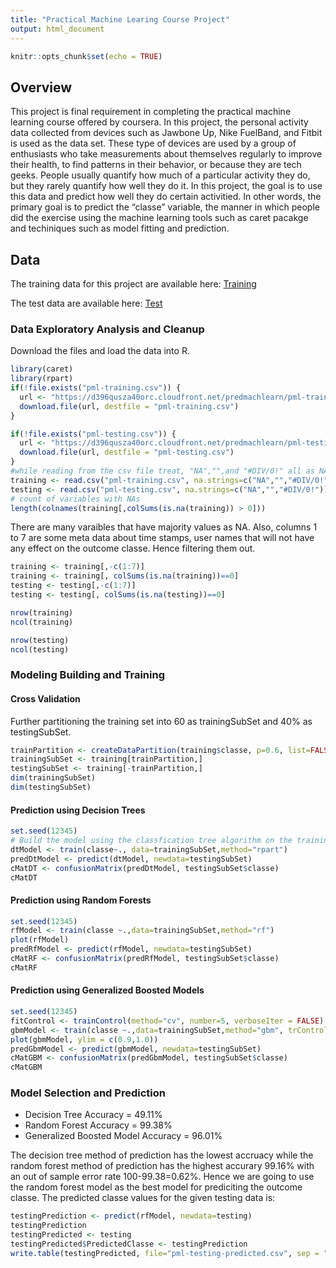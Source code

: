 ---
title: "Practical Machine Learing Course Project"
output: html_document
---

```{r setup, include=FALSE}
knitr::opts_chunk$set(echo = TRUE)
```

## Overview 

This project is final requirement in completing the practical machine learning course offered by coursera. In this project, the personal activity data collected from devices such as Jawbone Up, Nike FuelBand, and Fitbit is used as the data set. These type of devices are  used by a group of enthusiasts who take measurements about themselves regularly to improve their health, to find patterns in their behavior, or because they are tech geeks. People usually quantify how much of a particular activity they do, but they rarely quantify how well they do it. In this project, the goal is to use this data and predict how well they do certain activitied.  In other words, the primary goal is to predict the "classe" variable, the manner in which people did the exercise using the machine learning tools such as caret pacakge and techiniques such as model fitting and prediction.   

## Data

The training data for this project are available here: [Training](https://d396qusza40orc.cloudfront.net/predmachlearn/pml-training.csv)

The test data are available here: [Test](https://d396qusza40orc.cloudfront.net/predmachlearn/pml-testing.csv)

### Data Exploratory Analysis and Cleanup

Download the files and load the data into R.
```{r }
library(caret)
library(rpart)
if(!file.exists("pml-training.csv")) {
  url <- "https://d396qusza40orc.cloudfront.net/predmachlearn/pml-training.csv"
  download.file(url, destfile = "pml-training.csv")
}

if(!file.exists("pml-testing.csv")) {
  url <- "https://d396qusza40orc.cloudfront.net/predmachlearn/pml-testing.csv"
  download.file(url, destfile = "pml-testing.csv")
}
#while reading from the csv file treat, "NA","",and "#DIV/0!" all as NAs.
training <- read.csv("pml-training.csv", na.strings=c("NA","","#DIV/0!"))
testing <- read.csv("pml-testing.csv", na.strings=c("NA","","#DIV/0!"))
# count of variables with NAs
length(colnames(training[,colSums(is.na(training)) > 0]))
```
There are many varaibles that have majority values as NA. Also, columns 1 to 7 are some meta data
about time stamps, user names that will not have any effect on the outcome classe. Hence filtering them out.
```{r}
training <- training[,-c(1:7)]
training <- training[, colSums(is.na(training))==0]
testing <- testing[,-c(1:7)]
testing <- testing[, colSums(is.na(testing))==0]
```

```{r}
nrow(training)
ncol(training)
```

```{r}
nrow(testing)
ncol(testing)
```
### Modeling Building and Training

#### Cross Validation

Further partitioning the training set into 60 as trainingSubSet and 40% as testingSubSet. 

```{r}
trainPartition <- createDataPartition(training$classe, p=0.6, list=FALSE)
trainingSubSet <- training[trainPartition,]
testingSubSet <- training[-trainPartition,]
dim(trainingSubSet)
dim(testingSubSet)
```

#### Prediction using Decision Trees

```{r, message=FALSE}
set.seed(12345)
# Build the model using the classfication tree algorithm on the trainingSubSet.
dtModel <- train(classe~., data=trainingSubSet,method="rpart")
predDtModel <- predict(dtModel, newdata=testingSubSet)
cMatDT <- confusionMatrix(predDtModel, testingSubSet$classe)
cMatDT
```
#### Prediction using Random Forests

```{r, message=FALSE}
set.seed(12345)
rfModel <- train(classe ~.,data=trainingSubSet,method="rf")
plot(rfModel)
predRfModel <- predict(rfModel, newdata=testingSubSet)
cMatRF <- confusionMatrix(predRfModel, testingSubSet$classe)
cMatRF
```

#### Prediction using Generalized Boosted Models

```{r, message=FALSE, warning=FALSE,comment=FALSE}
set.seed(12345)
fitControl <- trainControl(method="cv", number=5, verboseIter = FALSE)
gbmModel <- train(classe ~.,data=trainingSubSet,method="gbm", trControl=fitControl, verbose=FALSE)
plot(gbmModel, ylim = c(0.9,1.0))
predGbmModel <- predict(gbmModel, newdata=testingSubSet)
cMatGBM <- confusionMatrix(predGbmModel, testingSubSet$classe)
cMatGBM
```

### Model Selection and Prediction

* Decision Tree Accuracy = 49.11%
* Random Forest Accuracy = 99.38%
* Generalized Boosted Model Accuracy = 96.01%

The decision tree method of prediction has the lowest accruacy while the random forest method of prediction has the highest accurary 99.16% with an out of sample error rate 100-99.38=0.62%. Hence we are going to use the random forest model as the best model for prediciting the outcome classe.
The predicted classe values for the given testing data is:

```{r, message=FALSE}

testingPrediction <- predict(rfModel, newdata=testing)
testingPrediction
testingPredicted <- testing
testingPredicted$PredictedClasse <- testingPrediction
write.table(testingPredicted, file="pml-testing-predicted.csv", sep = ",", row.names = FALSE)
```